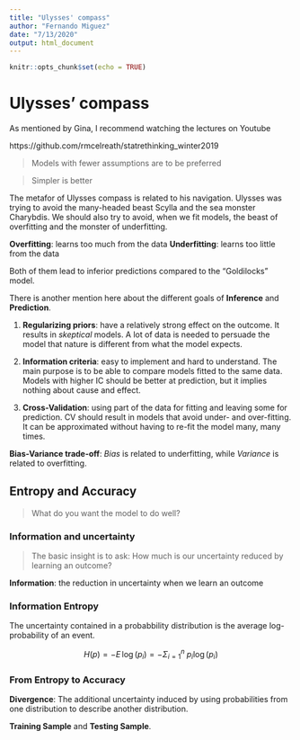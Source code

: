 ```yaml
---
title: "Ulysses' compass"
author: "Fernando Miguez"
date: "7/13/2020"
output: html_document
---
```


```r
knitr::opts_chunk$set(echo = TRUE)
```

# Ulysses' compass

As mentioned by Gina, I recommend watching the lectures on Youtube

https://github.com/rmcelreath/statrethinking_winter2019

> Models with fewer assumptions are to be preferred

> Simpler is better

The metafor of Ulysses compass is related to his navigation. Ulysses was trying to avoid the many-headed beast Scylla and the sea monster Charybdis. We should also try to avoid, when we fit models, the beast of overfitting and the monster of underfitting.

**Overfitting**: learns too much from the data
**Underfitting**: learns too little from the data

Both of them lead to inferior predictions compared to the "Goldilocks" model.

There is another mention here about the different goals of **Inference** and **Prediction**.

1. **Regularizing priors**: have a relatively strong effect on the outcome. It results in *skeptical* models. A lot of data is needed to persuade the model that nature is different from what the model expects.

2. **Information criteria**: easy to implement and hard to understand. The main purpose is to be able to compare models fitted to the same data. Models with higher IC should be better at prediction, but it implies nothing about cause and effect.

3. **Cross-Validation**: using part of the data for fitting and leaving some for prediction. CV should result in models that avoid under- and over-fitting. It can be approximated without having to re-fit the model many, many times.

**Bias-Variance trade-off**: *Bias* is related to underfitting, while *Variance* is related to overfitting.

## Entropy and Accuracy

> What do you want the model to do well?

### Information and uncertainty

> The basic insight is to ask: How much is our uncertainty reduced by learning an outcome?

**Information**: the reduction in uncertainty when we learn an outcome

### Information Entropy

The uncertainty contained in a probabbility distribution is the average log-probability of an event.

$$
H(p) = - E \, \log(p_i) = - \Sigma^n_{i = 1} \; p_i \log(p_i)
$$

### From Entropy to Accuracy

**Divergence**: The additional uncertainty induced by using probabilities from one distribution to describe another distribution. 

**Training Sample** and **Testing Sample**. 